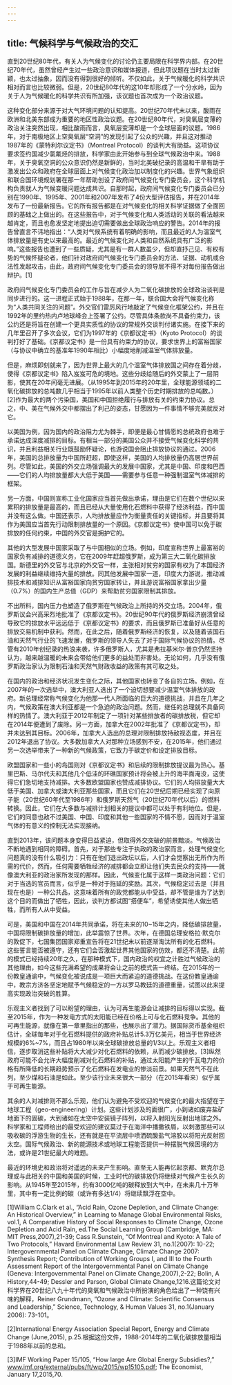 ```yaml
---
---
---
```

title: 气候科学与气候政治的交汇
---




直到20世纪80年代，有关人为气候变化的讨论仍主要局限在科学界内部。在20世纪70年代，虽然曾经产生过一些政治意识和媒体报道，但此项议题在当时太过新颖，也太过抽象，因而没有得到很好的倾听。不仅如此，关于气候暖化的科学共识相对而言也比较微弱。但是，20世纪80年代的这10年却形成了一个分水岭，因为关于人为气候暖化的科学共识有所加强，该议题也首次成为一个政治议题。

这种变化部分来源于对大气环境问题的认知提高。20世纪70年代末以来，酸雨在欧洲和北美东部成为重要的地区性政治议题。在20世纪80年代，对臭氧层变薄的政治关注突然出现，相比酸雨而言，臭氧层变薄却是一个全球层面的议题。1986年，对于南极地区上空臭氧层“空洞”的发现引起了公众的兴趣，并且这对推动1987年的《蒙特利尔议定书》（Montreal Protocol）的谈判大有助益。这项协议要求签约国减少氯氟烃的排放，科学家由此开始参与到全球气候政治中来。1988年，关于臭氧空洞的公众意识仍然是新鲜的，当时北美破纪录的高温和干旱有助于激发出公众和政府在全球层面上对气候变化政治加以制度化的兴趣。世界气象组织和联合国环境规划署在那一年帮助创设了政府间气候变化专门委员会，这个科学机构负责就人为气候变暖问题达成共识。自那时起，政府间气候变化专门委员会已分别在1990年、1995年、2001年和2007年发布了4份大型评估报告，并在2014年发布了一份最新报告。它的所有报告都是在对气候变化的相关科学证据做了全面回顾的基础之上做出的。在这些报告中，对于气候变化和人类活动的关联的看法越来越肯定，而且也愈发坚定地提出迫切需要做出全球政治响应的警告。2014年的报告曾直言不讳地指出：“人类对气候系统有着明确的影响，而且最近的人为温室气体排放量是有史以来最高的。最近的气候变化对人类和自然系统具有广泛的影响。”这些报告也遭到了一些质疑，尤其是有一群人数虽少，但却直抒己见、有权有势的气候怀疑论者，他们针对政府间气候变化专门委员会的方法、证据、动机或合法性发起攻击，由此，政府间气候变化专门委员会的领导层不得不对每份报告做出辩护。[1]

政府间气候变化专门委员会的工作与旨在减少人为二氧化碳排放的全球政治谈判是同步进行的。这一进程正式始于1988年，在那一年，联合国大会将气候变化称为“人类共同关注的问题”。外交官们雷厉风行地敲定了气候变化框架公约，并且在1992年的里约热内卢地球峰会上签署了公约。尽管具体条款尚不具备约束力，该公约还是将旨在创建一个更具实质性的协议的常规外交谈判付诸实施。在接下来的几年里召开了多次会议，它们为1997年的《京都议定书》（Kyoto Protocol）的谈判打好了基础。《京都议定书》是一份具有约束力的协议，要求世界上的富裕国家（与协议中确立的基准年1990年相比）小幅度地削减温室气体排放量。

但是，麻烦即刻就来了，因为世界上最大的几个温室气体排放国之间存在着分歧，使得《京都议定书》陷入岌岌可危的境地。这些分歧给随后的外交蒙上了一层阴影，使其在20年间毫无进展。（从1995年到2015年的20年里，全球能源领域的二氧化碳排放的总吨数几乎相当于1995年以前人类整个历史时期排放的总吨数。）[2]作为最大的两个污染国，美国和中国拒绝履行与排放有关的约束力协议。总之，中、美在气候外交中都摆出了利己的姿态，甘愿因为一件事情不够完美就反对它。

以美国为例，因为国内的政治阻力尤为棘手，即便是最心甘情愿的总统政府也难于承诺达成深度减排的目标。有相当一部分的美国公众并不接受气候变化科学的共识，并且利益相关行业既鼓励怀疑论，也游说国会阻止排放协议的通过。2006年，美国的总排放量为中国所赶超，即使这样，美国的人均排放量仍高居世界前列。尽管如此，美国的外交立场强调最大的发展中国家，尤其是中国、印度和巴西——它们的人均排放量都大大低于美国——需要参与任意一种强制温室气体减排的框架。

另一方面，中国则宣称工业化国家应当首先做出承诺，理由是它们在数个世纪以来累积的排放量是最高的，而且已经从大量使用化石燃料中获得了经济利益，而中国并没有这么做。中国还表示，人均排放量应作为衡量责任的关键指标，并且要将其作为美国应当首先行动限制排放量的一个原因。《京都议定书》使中国可以免于碳排放的任何约束，中国的外交官是拥护它的。

其他的大型发展中国家采取了与中国相似的立场。例如，印度宣称世界上最富裕的国家负有减排的道德义务，它在2009年赶超俄罗斯，成为第三大二氧化碳排放国。新德里的外交官与北京的外交官一样，主张相对贫穷的国家有权为了本国经济发展的利益继续维持大量的排放。同其他发展中国家一道，印度大力游说，推动减排技术和减排知识从富裕国家向贫穷国家转让，并且游说富裕国家拿出少量（0.7%）的国内生产总值（GDP）来帮助贫穷国家限制其排放。

不出所料，国内压力也塑造了俄罗斯在气候政治上所持的外交立场。2004年，俄罗斯议会兴高采烈地批准了《京都议定书》。20世纪90年代的俄罗斯经济崩溃曾经导致它的排放水平远远低于《京都议定书》的要求，而且俄罗斯已准备好从任意的排放交易机制中获利。然而，在此之后，随着俄罗斯经济的恢复，以及随着该国石油和天然气行业的飞速发展，俄罗斯的领导人失去了对于国际气候协议的热情。尽管有2010年创纪录的热浪来袭，许多俄罗斯人，尤其是弗拉基米尔·普京仍然坚持认为，越来越温暖的未来会带给他们更多的益处而非害处。无论如何，几乎没有俄罗斯政治家认为限制石油和天然气财政收益的政策有其可取之处。

在国内的政治和经济状况发生变化之际，其他国家也转变了各自的立场。例如，在2007年的一次选举中，澳大利亚人选出了一个迫切想要减少温室气体排放的政府。新总理经常称气候变化为他那一代人所面临的巨大的道德挑战，并且在几年之内，气候政策在澳大利亚都是一个急迫的政治问题。然而，继任的总理就不具备同样的热情了。澳大利亚于2012年制定了一项针对某些排放者的碳排放税，但它却在2014年便遭到了废除。另一方面，加拿大在2002年批准了《京都议定书》，却并未达到其目标。2006年，加拿大人选出的总理对限制排放持敌视态度，并且在2012年退出了协议。大多数加拿大人对那种立场感到不安，在2015年，他们通过另一次选举带来了一种新的气候政策，它致力于碳定价和设定排放目标。

欧盟国家和一些小的岛国则对《京都议定书》和后续的限制排放提议最为热心。基里巴斯、马尔代夫和其他几个低洼的环礁国家预计将会被上升的海平面淹没，这使得它们急切地支持减排。大多数欧盟国家也赞成减排协议。它们的人均排放量大大低于美国、加拿大或澳大利亚那些国家，而且它们在20世纪后期已经实现了向原子能（20世纪60年代至1986年）和俄罗斯天然气（20世纪70年代以后）的燃料转换。因此，它们在大多数与减排计划相关的提议中都可以处于有利地位。但是，它们的同意也敌不过美国、中国、印度和其他一些国家的不情不愿，因而对于温室气体的有意义的控制无法实现接纳。

直到2013年，该问题本身变得日益紧迫，但取得外交突破的前景黯淡。气候政治不断地遇到相同的障碍。首先，对于那些专注于执政的政治家而言，处理气候变化问题真的没有什么吸引力：只有在他们退出政坛以后，人们才会觉察出无所作为所需的代价，然而，任何需要牺牲经济的减排都会立即让他们失去民众的支持——就像澳大利亚的政治家所发现的那样。因此，气候变化属于这样一类政治问题：它们对于当选的官员而言，似乎是一种对于拖延的奖励。其次，气候稳定过去是（并且现在也是）一种公共品，这意味着所有的政党都能从中受益，却不管是谁为了达到这个目的而做出了牺牲，因此，谈判方都试图“搭便车”，希望诱使其他人做出牺牲，而所有人从中受益。

可是，美国和中国在2014年共同承诺，将在未来的10~15年之内，降低碳排放量，中国将限制碳排放量的增加，此举震惊了世界。次年，在德国总理安格拉·默克尔的敦促下，七国集团国家郑重宣告将在21世纪末以前逐渐淘汰所有的化石燃料。这些誓言能否被遵守，还有它们会否激起世界其他国家的仿效，都还不清楚。此前的模式已经持续20年之久，在那种模式下，国内政治的权宜之计胜过气候政治的其他理由，如今这些充满希望的成果将会让之前的模式告一终结。在2015年的一份教皇通谕中，气候变化被说成是一项巨大而紧迫的道德挑战。在这份教皇通谕中，教宗方济各坚定地赋予气候稳定的一方以罗马教廷的道德重量，试图以此来提高实现政治突破的胜算。

乐观主义者找到了可以盼望的理由，认为可再生能源会让减排的目标得以实现。截至2015年，作为一种发电方式的太阳能已经在价格上可与化石燃料竞争。其他的可再生能源，就像在第一章里指出的那些，也展示出了潜力。据国际货币基金组织估计，全球每年对于化石燃料提供的政府补贴总计5.3万亿美元，相当于世界经济规模的6%~7%，而且占1980年以来全球碳排放总量的1/3以上。乐观主义者相信，逐步取消这些补贴将大大减少对化石燃料的依赖，从而减少碳排放。[3]纵然政府可能不会允许大幅度削减对化石燃料的补贴，通过太阳能产生的千瓦电力的价格有所降低的长期趋势预示了化石燃料在发电业的惨淡前景。如果天然气不在此列，至少煤和石油是如此。至少该行业未来很大一部分（在2015年看来）似乎属于可再生能源。

其余的人对减排则不那么乐观，他们认为避免不受欢迎的气候变化的最大指望在于地球工程（geo-engineering）计划。这些计划涉及的面很广，小到诸如废弃盐矿地面下的固碳，大到诸如在太空中安装镜子阵列，以将入射阳光反射出地球之外。科学家和工程师给出的最受欢迎的建议莫过于在海洋中播撒铁屑，以刺激那些可以吸收碳的浮游生物的生长，还有就是在平流层中喷洒硫酸盐气溶胶以将阳光反射回太空。国际气候政治、新的能源技术或地球工程能否提供一种摆脱气候困境的方法，或许是21世纪最大的难题。

最近的环境史和政治将对遥远的未来产生影响。直至无人能再忆起京都、默克尔总理或与此相关的中国和美国的时候，工业时代的碳排放仍将继续对气候产生长久的影响。从1945年至2015年，约有3000亿吨的碳释放到大气中，在未来几十万年里，其中有一定比例的碳（或许有多达1/4）将继续飘浮在空中。

[1]William C.Clark et al., “Acid Rain, Ozone Depletion, and Climate Change: An Historical Overview,” in Learning to Manage Global Environmental Risks, vol.1, A Comparative History of Social Responses to Climate Change, Ozone Depletion and Acid Rain, ed.The Social Learning Group (Cambridge, MA: MIT Press,2007),21-39; Cass R.Sunstein, “Of Montreal and Kyoto: A Tale of Two Protocols,” Havard Environmental Law Review 31, no.1(2007): 10-22; Intergovernmental Panel on Climate Change, Climate Change 2007: Synthesis Report; Contribution of Working Groups I, and III to the Fourth Assessment Report of the Intergovernmental Panel on Climate Change (Geneva: Intergovernmental Panel on Climate Change,2007),2-22; Bolin, A History,44-49; Dessler and Parson, Global Climate Change,1216.这篇论文对科学界在20世纪八九十年代的臭氧和气候政治中所扮演的角色给出了一种饶有兴味的解释，Reiner Grundmann, “Ozone and Climate: Scientific Consensus and Leadership,” Science, Technology, & Human Values 31, no.1(January 2006): 73-101。



[2]International Energy Association Special Report, Energy and Climate Change (June,2015), p.25.根据这份文件，1988-2014年的二氧化碳排放量相当于1988年以前的总和。



[3]IMF Working Paper 15/105, “How large Are Global Energy Subsidies?,” www.imf.org/external/pubs/ft/wp/2015/wp15105.pdf; The Economist, January 17,2015,70.
